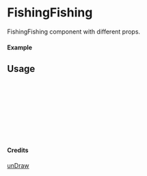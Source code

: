 
<Meta of={FishingFishing} title="unDraw/FishingFishing" />

# FishingFishing

FishingFishing component with different props.

#### Example

<Canvas of={FishingFishing.Primary} />

## Usage

```ts
import { FishingFishing } from "yadl-ui";

const Example = () => {
  return (
      <FishingFishing />
  );
};

export default Example;
```

#### Credits
[unDraw](https://undraw.co/illustrations)
